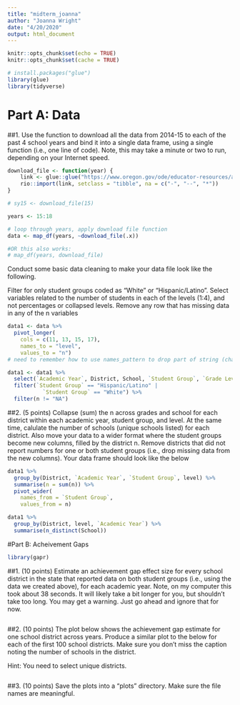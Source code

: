 ```yaml
---
title: "midterm_joanna"
author: "Joanna Wright"
date: "4/20/2020"
output: html_document
---
```


```r
knitr::opts_chunk$set(echo = TRUE)
knitr::opts_chunk$set(cache = TRUE)

# install.packages("glue")
library(glue)
library(tidyverse)

```

# Part A: Data 

##1. Use the function to download all the data from 2014-15 to each of the past 4 school years and bind it into a single data frame, using a single function (i.e., one line of code). Note, this may take a minute or two to run, depending on your Internet speed.

```r

download_file <- function(year) {
    link <- glue::glue("https://www.oregon.gov/ode/educator-resources/assessment/TestResults20{year}/pagr_schools_ela_raceethnicity_{year-1}{year}.xlsx")
    rio::import(link, setclass = "tibble", na = c("-", "--", "*"))
}

```

```r
# sy15 <- download_file(15)

years <- 15:18

# loop through years, apply download file function
data <- map_df(years, ~download_file(.x))

#OR this also works: 
# map_df(years, download_file)

```


Conduct some basic data cleaning to make your data file look like the following.

Filter for only student groups coded as "White" or "Hispanic/Latino".
Select variables related to the number of students in each of the levels (1:4), and not percentages or collapsed levels.
Remove any row that has missing data in any of the n variables

```r

data1 <- data %>%
  pivot_longer(
    cols = c(11, 13, 15, 17),
    names_to = "level", 
    values_to = "n")
# need to remember how to use names_pattern to drop part of string (change "Number Level #" to just "#") 

data1 <- data1 %>%
  select(`Academic Year`, District, School, `Student Group`, `Grade Level`, level, n) %>% 
  filter(`Student Group` == "Hispanic/Latino" |
           `Student Group` == "White") %>%
  filter(n != "NA")

```

##2. (5 points) Collapse (sum) the n across grades and school for each district within each academic year, student group, and level. At the same time, calulate the number of schools (unique schools listed) for each district. Also move your data to a wider format where the student groups become new columns, filled by the district n. Remove districts that did not report numbers for one or both student groups (i.e., drop missing data from the new columns). Your data frame should look like the below

```r

data1 %>%
  group_by(District, `Academic Year`, `Student Group`, level) %>%
  summarise(n = sum(n)) %>%
  pivot_wider(
    names_from = `Student Group`, 
    values_from = n)

data1 %>%
  group_by(District, level, `Academic Year`) %>%
  summarise(n_distinct(School))

```

#Part B: Acheivement Gaps 

```r
library(gapr)

```

##1. (10 points) Estimate an achievement gap effect size for every school district in the state that reported data on both student groups (i.e., using the data we created above), for each academic year. Note, on my computer this took about 38 seconds. It will likely take a bit longer for you, but shouldn’t take too long. You may get a warning. Just go ahead and ignore that for now.

```r

```


##2. (10 points) The plot below shows the achievement gap estimate for one school district across years. Produce a similar plot to the below for each of the first 100 school districts. Make sure you don’t miss the caption noting the number of schools in the district.

Hint: You need to select unique districts.

```r

```

##3. (10 points) Save the plots into a “plots” directory. Make sure the file names are meaningful.

```r

```
